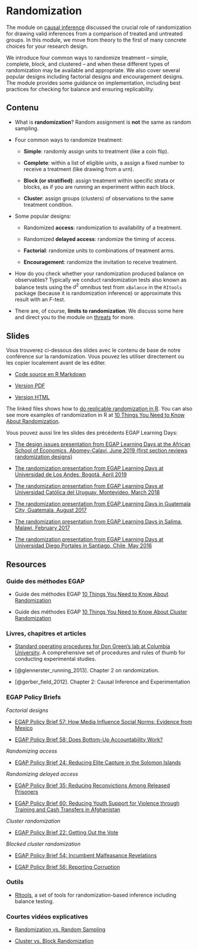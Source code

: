 # Randomization {.tabset}

The module on [causal inference](causal-inference.html) discussed the crucial role of randomization for drawing valid inferences from a comparison of treated and untreated groups.  In this module, we move from theory to the first of many concrete choices for your research design.  

We introduce four common ways to randomize treatment -- simple, complete, block, and clustered -- and when these different types of randomization may be available and appropriate.  We also cover several popular designs including factorial designs and encouragement designs.  The module provides some guidance on implementation, including best practices for checking for balance and ensuring replicability.  

## Contenu

- What is **randomization**? Random assignment is **not** the same as random sampling.

- Four common ways to randomize treatment:

    - **Simple**: randomly assign units to treatment (like a coin flip).

    - **Complete**: within a list of eligible units, a assign a fixed number to receive a treatment (like drawing from a urn).

    - **Block (or stratified)**: assign treatment within specific strata or blocks, as if you are running an experiment within each block.
      
    - **Cluster**: assign groups (clusters) of observations to the same treatment condition.
    
    
- Some popular designs:
    
    - Randomized **access**: randomization to availability of a treatment.
    
    - Randomized **delayed access**: randomize the timing of access.
    
    - **Factorial**: randomize units to combinations of treatment arms.
    
    - **Encouragement**: randomize the invitation to receive treatment.

- How do you check whether your randomization produced balance on observables?  Typically we conduct randomization tests also known as balance tests using the $d^2$ omnibus test from `xBalance` in the `RItools` package (because it is randomization inference) or approximate this result with an $F$-test.

- There are, of course, **limits to randomization**.  We discuss some here and direct you to the module on [threats](threats-to-internal-validity-of-randomized-experiments.html) for more.

## Slides

Vous trouverez ci-dessous des slides avec le contenu de base de notre conférence sur la randomization. Vous pouvez les utiliser directement ou les copier localement avant de les éditer.

- [Code source en R Markdown](https://egap.github.io/learningdays-resources/Slides/randomization-slides.Rmd)

- [Version PDF](https://egap.github.io/learningdays-resources/Slides/randomization-slides.pdf)

- [Version HTML](https://egap.github.io/learningdays-resources/Slides/randomization-slides.html)

The linked files shows how to [do replicable randomization in R](https://egap.github.io/learningdays-resources/Exercises/randomization-exercises.Rmd). You can also see more examples of randomization in R at  [10 Things You Need to Know About Randomization](https://egap.org/resource/10-things-to-know-about-randomization/).

Vous pouvez aussi lire les slides des précédents EGAP Learning Days:

- [The design issues presentation from EGAP Learning Days at the African School of Economics, Abomey-Calavi, June 2019 (first section reviews randomization designs)](https://egap.github.io/learningdays-resources/Slides/Examples/threats-benin.pdf)

- [The randomization presentation from EGAP Learning Days at Universidad de Los Andes, Bogotá, April 2019](https://egap.github.io/learningdays-resources/Slides/Examples/randomization-bogota.pdf)

- [The randomization presentation from EGAP Learning Days at Universidad Católica del Uruguay, Montevideo, March 2018](https://egap.github.io/learningdays-resources/Slides/Examples/randomization-montevideo.pdf)

- [The randomization presentation from EGAP Learning Days in Guatemala City, Guatemala, August 2017](https://egap.github.io/learningdays-resources/Slides/Examples/randomization-guatemala.pdf)

- [The randomization presentation from EGAP Learning Days in Salima, Malawi, February 2017](https://egap.github.io/learningdays-resources/Slides/Examples/randomization-malawi.pdf)

- [The randomization presentation from EGAP Learning Days at Universidad Diego Portales in Santiago, Chile, May 2016](https://egap.github.io/learningdays-resources/Slides/Examples/randomization-santiago.pdf)


## Resources

### Guide des méthodes EGAP

- Guide des méthodes EGAP [10 Things You Need to Know About Randomization](https://egap.org/resource/10-things-to-know-about-randomization/)

- Guide des méthodes EGAP [10 Things You Need to Know About Cluster Randomization](https://egap.org/resource/10-things-to-know-about-cluster-randomization/)

### Livres, chapitres et articles

- [Standard operating procedures for Don Green’s lab at Columbia University](https://github.com/acoppock/Green-Lab-SOP). A comprehensive set of procedures and rules of thumb for conducting experimental studies.

- [@glennerster_running_2013]. Chapter 2 on randomization.

- [@gerber_field_2012]. Chapter 2: Causal Inference and Experimentation

### EGAP Policy Briefs

*Factorial designs*

- [EGAP Policy Brief 57: How Media Influence Social Norms: Evidence from Mexico](https://egap.org/resource/how-media-influence-social-norms-evidence-from-mexico/)

- [EGAP Policy Brief 58: Does Bottom-Up Accountability Work?](https://egap.org/resource/does-bottom-up-accountability-work-evidence-from-uganda/)

*Randomizing access*

- [EGAP Policy Brief 24: Reducing Elite Capture in the Solomon Islands](https://egap.org/resource/brief-24-reducing-elite-capture-in-the-solomon-islands/)

*Randomizing delayed access*

  - [EGAP Policy Brief 35: Reducing Reconvictions Among Released Prisoners](https://egap.org/resource/brief-35-reducing-reconvictions-among-released-prisoners/)

  - [EGAP Policy Brief 60: Reducing Youth Support for Violence through Training and Cash Transfers in Afghanistan](https://egap.org/resource/reducing-youth-support-for-violence-through-training-and-cash-transfers-in-afghanistan/)

*Cluster randomization*

  - [EGAP Policy Brief 22: Getting Out the Vote](https://egap.org/resource/brief-22-getting-out-the-vote/)

*Blocked cluster randomization*

  - [EGAP Policy Brief 54: Incumbent Malfeasance Revelations](https://egap.org/resource/evidence-from-mexico-the-effect-of-incumbent-malfeasance-revelations/)

  - [EGAP Policy Brief 56: Reporting Corruption](https://egap.org/resource/reporting-corruption-in-nigeria-testing-the-effects-of-norms-nudges/)


### Outils

- [RItools](https://cran.r-project.org/web/packages/RItools/index.html), a set of tools for randomization-based inference including balance testing.


### Courtes vidéos explicatives

 - [Randomization vs. Random Sampling](https://www.youtu.be/02A61b3hxvA)
 
 - [Cluster vs. Block Randomization](https://www.youtu.be/bL2U9z8hX1k)
 
